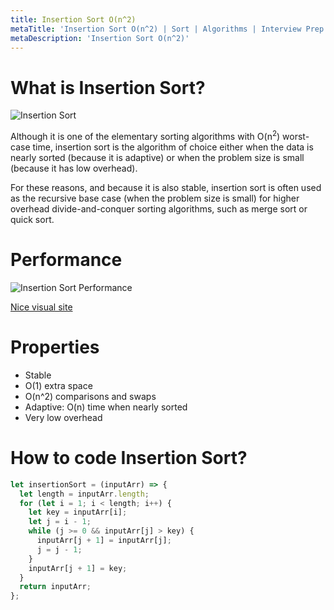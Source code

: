 ```yaml
---
title: Insertion Sort O(n^2)
metaTitle: 'Insertion Sort O(n^2) | Sort | Algorithms | Interview Prep | Tiffany Lea'
metaDescription: 'Insertion Sort O(n^2)'
---
```


# What is Insertion Sort?

<img src="/files/images/insertion-sort.gif" alt="Insertion Sort" />

Although it is one of the elementary sorting algorithms with O(n<sup>2</sup>) worst-case time, insertion sort is the algorithm of choice either when the data is nearly sorted (because it is adaptive) or when the problem size is small (because it has low overhead).

For these reasons, and because it is also stable, insertion sort is often used as the recursive base case (when the problem size is small) for higher overhead divide-and-conquer sorting algorithms, such as merge sort or quick sort.

# Performance

<img src="/files/images/insertion-sort-performance.gif" alt="Insertion Sort Performance" />

[Nice visual site](https://www.toptal.com/developers/sorting-algorithms/insertion-sort)

# Properties

- Stable
- O(1) extra space
- O(n^2) comparisons and swaps
- Adaptive: O(n) time when nearly sorted
- Very low overhead

# How to code Insertion Sort?

```javascript
let insertionSort = (inputArr) => {
  let length = inputArr.length;
  for (let i = 1; i < length; i++) {
    let key = inputArr[i];
    let j = i - 1;
    while (j >= 0 && inputArr[j] > key) {
      inputArr[j + 1] = inputArr[j];
      j = j - 1;
    }
    inputArr[j + 1] = key;
  }
  return inputArr;
};
```
